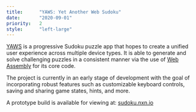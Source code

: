 ```yaml
---
title:      "YAWS: Yet Another Web Sudoku"
date:       "2020-09-01"
priority:   2
style:      "left-large"
---
```


[YAWS](https://sudoku.nxn.io) is a progressive Sudoku puzzle app that hopes to create a unified user experience across
multiple device types. It is able to generate and solve challenging puzzles in a consistent manner via the use of <a 
href="https://webassembly.org" target="_blank" rel="noreferrer">Web Assembly</a> for its core code.

The project is currently in an early stage of development with the goal of incorporating robust features such as 
customizable keyboard controls, saving and sharing game states, hints, and more.

A prototype build is available for viewing at: [sudoku.nxn.io](https://sudoku.nxn.io)
